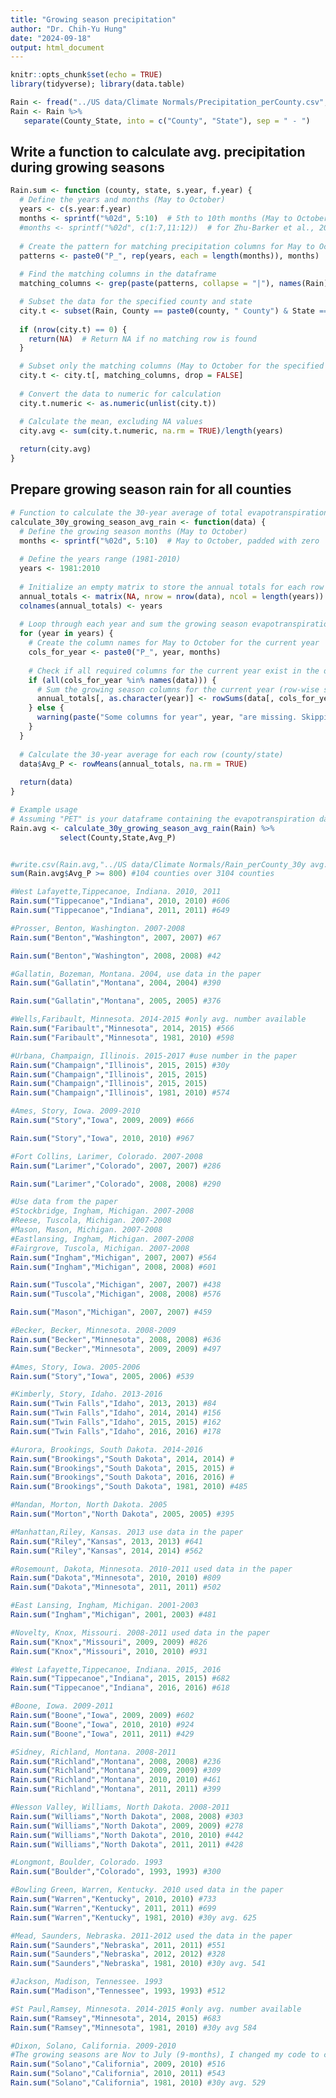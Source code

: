 ```yaml
---
title: "Growing season precipitation"
author: "Dr. Chih-Yu Hung"
date: "2024-09-18"
output: html_document
---
```


```r
knitr::opts_chunk$set(echo = TRUE)
library(tidyverse); library(data.table)

Rain <- fread("../US data/Climate Normals/Precipitation_perCounty.csv", header = TRUE)
Rain <- Rain %>%
   separate(County_State, into = c("County", "State"), sep = " - ")

```

## Write a function to calculate avg. precipitation during growing seasons

```r
Rain.sum <- function (county, state, s.year, f.year) {
  # Define the years and months (May to October)
  years <- c(s.year:f.year)
  months <- sprintf("%02d", 5:10)  # 5th to 10th months (May to October)
  #months <- sprintf("%02d", c(1:7,11:12))  # for Zhu-Barker et al., 2015 only
  
  # Create the pattern for matching precipitation columns for May to October
  patterns <- paste0("P_", rep(years, each = length(months)), months)
  
  # Find the matching columns in the dataframe
  matching_columns <- grep(paste(patterns, collapse = "|"), names(Rain), value = TRUE)

  # Subset the data for the specified county and state
  city.t <- subset(Rain, County == paste0(county, " County") & State == state)
  
  if (nrow(city.t) == 0) {
    return(NA)  # Return NA if no matching row is found
  }

  # Subset only the matching columns (May to October for the specified years)
  city.t <- city.t[, matching_columns, drop = FALSE]
  
  # Convert the data to numeric for calculation
  city.t.numeric <- as.numeric(unlist(city.t))

  # Calculate the mean, excluding NA values
  city.avg <- sum(city.t.numeric, na.rm = TRUE)/length(years)
  
  return(city.avg)
}

```


## Prepare growing season rain for all counties
```r
# Function to calculate the 30-year average of total evapotranspiration during the growing season (May-October)
calculate_30y_growing_season_avg_rain <- function(data) {
  # Define the growing season months (May to October)
  months <- sprintf("%02d", 5:10)  # May to October, padded with zero
  
  # Define the years range (1981-2010)
  years <- 1981:2010
  
  # Initialize an empty matrix to store the annual totals for each row (county/state)
  annual_totals <- matrix(NA, nrow = nrow(data), ncol = length(years))
  colnames(annual_totals) <- years
  
  # Loop through each year and sum the growing season evapotranspiration (May to October)
  for (year in years) {
    # Create the column names for May to October for the current year
    cols_for_year <- paste0("P_", year, months)
    
    # Check if all required columns for the current year exist in the data
    if (all(cols_for_year %in% names(data))) {
      # Sum the growing season columns for the current year (row-wise sum)
      annual_totals[, as.character(year)] <- rowSums(data[, cols_for_year], na.rm = TRUE)
    } else {
      warning(paste("Some columns for year", year, "are missing. Skipping."))
    }
  }
  
  # Calculate the 30-year average for each row (county/state)
  data$Avg_P <- rowMeans(annual_totals, na.rm = TRUE)
  
  return(data)
}

# Example usage
# Assuming "PET" is your dataframe containing the evapotranspiration data
Rain.avg <- calculate_30y_growing_season_avg_rain(Rain) %>%
           select(County,State,Avg_P)


#write.csv(Rain.avg,"../US data/Climate Normals/Rain_perCounty_30y avg.csv", row.names = F) #unit:mm
sum(Rain.avg$Avg_P >= 800) #104 counties over 3104 counties
```



```r
#West Lafayette,Tippecanoe, Indiana. 2010, 2011
Rain.sum("Tippecanoe","Indiana", 2010, 2010) #606
Rain.sum("Tippecanoe","Indiana", 2011, 2011) #649

```

```r
#Prosser, Benton, Washington. 2007-2008
Rain.sum("Benton","Washington", 2007, 2007) #67

Rain.sum("Benton","Washington", 2008, 2008) #42
```



```r
#Gallatin, Bozeman, Montana. 2004, use data in the paper
Rain.sum("Gallatin","Montana", 2004, 2004) #390

Rain.sum("Gallatin","Montana", 2005, 2005) #376
```

```r
#Wells,Faribault, Minnesota. 2014-2015 #only avg. number available
Rain.sum("Faribault","Minnesota", 2014, 2015) #566
Rain.sum("Faribault","Minnesota", 1981, 2010) #598
```

```r
#Urbana, Champaign, Illinois. 2015-2017 #use number in the paper
Rain.sum("Champaign","Illinois", 2015, 2015) #30y
Rain.sum("Champaign","Illinois", 2015, 2015)
Rain.sum("Champaign","Illinois", 2015, 2015)
Rain.sum("Champaign","Illinois", 1981, 2010) #574
```



```r
#Ames, Story, Iowa. 2009-2010
Rain.sum("Story","Iowa", 2009, 2009) #666

Rain.sum("Story","Iowa", 2010, 2010) #967
```

```r
#Fort Collins, Larimer, Colorado. 2007-2008
Rain.sum("Larimer","Colorado", 2007, 2007) #286

Rain.sum("Larimer","Colorado", 2008, 2008) #290
```


```r
#Use data from the paper
#Stockbridge, Ingham, Michigan. 2007-2008
#Reese, Tuscola, Michigan. 2007-2008
#Mason, Mason, Michigan. 2007-2008
#Eastlansing, Ingham, Michigan. 2007-2008
#Fairgrove, Tuscola, Michigan. 2007-2008
Rain.sum("Ingham","Michigan", 2007, 2007) #564
Rain.sum("Ingham","Michigan", 2008, 2008) #601

Rain.sum("Tuscola","Michigan", 2007, 2007) #438
Rain.sum("Tuscola","Michigan", 2008, 2008) #576

Rain.sum("Mason","Michigan", 2007, 2007) #459
```

```r
#Becker, Becker, Minnesota. 2008-2009
Rain.sum("Becker","Minnesota", 2008, 2008) #636
Rain.sum("Becker","Minnesota", 2009, 2009) #497

```


```r
#Ames, Story, Iowa. 2005-2006
Rain.sum("Story","Iowa", 2005, 2006) #539
```



```r
#Kimberly, Story, Idaho. 2013-2016
Rain.sum("Twin Falls","Idaho", 2013, 2013) #84
Rain.sum("Twin Falls","Idaho", 2014, 2014) #156
Rain.sum("Twin Falls","Idaho", 2015, 2015) #162
Rain.sum("Twin Falls","Idaho", 2016, 2016) #178
```

```r
#Aurora, Brookings, South Dakota. 2014-2016
Rain.sum("Brookings","South Dakota", 2014, 2014) #
Rain.sum("Brookings","South Dakota", 2015, 2015) #
Rain.sum("Brookings","South Dakota", 2016, 2016) #
Rain.sum("Brookings","South Dakota", 1981, 2010) #485
```

```r
#Mandan, Morton, North Dakota. 2005
Rain.sum("Morton","North Dakota", 2005, 2005) #395
```

```r
#Manhattan,Riley, Kansas. 2013 use data in the paper
Rain.sum("Riley","Kansas", 2013, 2013) #641
Rain.sum("Riley","Kansas", 2014, 2014) #562
```

```r
#Rosemount, Dakota, Minnesota. 2010-2011 used data in the paper
Rain.sum("Dakota","Minnesota", 2010, 2010) #809
Rain.sum("Dakota","Minnesota", 2011, 2011) #502
```



```r
#East Lansing, Ingham, Michigan. 2001-2003
Rain.sum("Ingham","Michigan", 2001, 2003) #481
```


```r
#Novelty, Knox, Missouri. 2008-2011 used data in the paper
Rain.sum("Knox","Missouri", 2009, 2009) #826
Rain.sum("Knox","Missouri", 2010, 2010) #931
```


```r
#West Lafayette,Tippecanoe, Indiana. 2015, 2016
Rain.sum("Tippecanoe","Indiana", 2015, 2015) #682
Rain.sum("Tippecanoe","Indiana", 2016, 2016) #618

```

```r
#Boone, Iowa. 2009-2011
Rain.sum("Boone","Iowa", 2009, 2009) #602
Rain.sum("Boone","Iowa", 2010, 2010) #924
Rain.sum("Boone","Iowa", 2011, 2011) #429

```

```r
#Sidney, Richland, Montana. 2008-2011
Rain.sum("Richland","Montana", 2008, 2008) #236
Rain.sum("Richland","Montana", 2009, 2009) #309
Rain.sum("Richland","Montana", 2010, 2010) #461
Rain.sum("Richland","Montana", 2011, 2011) #399
```

```r
#Nesson Valley, Williams, North Dakota. 2008-2011
Rain.sum("Williams","North Dakota", 2008, 2008) #303
Rain.sum("Williams","North Dakota", 2009, 2009) #278
Rain.sum("Williams","North Dakota", 2010, 2010) #442
Rain.sum("Williams","North Dakota", 2011, 2011) #428
```


```r
#Longmont, Boulder, Colorado. 1993
Rain.sum("Boulder","Colorado", 1993, 1993) #300
```

```r
#Bowling Green, Warren, Kentucky. 2010 used data in the paper
Rain.sum("Warren","Kentucky", 2010, 2010) #733
Rain.sum("Warren","Kentucky", 2011, 2011) #699
Rain.sum("Warren","Kentucky", 1981, 2010) #30y avg. 625
```


```r
#Mead, Saunders, Nebraska. 2011-2012 used the data in the paper
Rain.sum("Saunders","Nebraska", 2011, 2011) #551
Rain.sum("Saunders","Nebraska", 2012, 2012) #328
Rain.sum("Saunders","Nebraska", 1981, 2010) #30y avg. 541

```



```r
#Jackson, Madison, Tennessee. 1993
Rain.sum("Madison","Tennessee", 1993, 1993) #512
```


```r
#St Paul,Ramsey, Minnesota. 2014-2015 #only avg. number available
Rain.sum("Ramsey","Minnesota", 2014, 2015) #683
Rain.sum("Ramsey","Minnesota", 1981, 2010) #30y avg 584
```

```r
#Dixon, Solano, California. 2009-2010
#The growing seasons are Nov to July (9-months), I changed my code to calculate here
Rain.sum("Solano","California", 2009, 2010) #516
Rain.sum("Solano","California", 2010, 2011) #543
Rain.sum("Solano","California", 1981, 2010) #30y avg. 529

```

